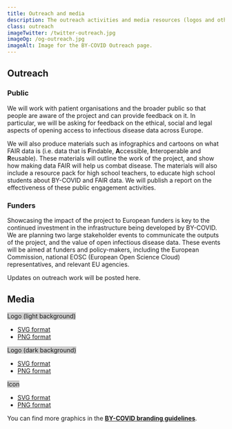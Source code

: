 ```yaml
---
title: Outreach and media
description: The outreach activities and media resources (logos and other visuals) of the BY-COVID project.
class: outreach
imageTwitter: /twitter-outreach.jpg
imageOg: /og-outreach.jpg
imageAlt: Image for the BY-COVID Outreach page.
---
```



<Container>
  <Row>
   <Col>

## Outreach

### Public

We will work with patient organisations and the broader public so that people are aware of the project and can provide feedback on it. In particular, we will be asking for feedback on the ethical, social and legal aspects of opening access to infectious disease data across Europe.

We will also produce materials such as infographics and cartoons on what FAIR data is (i.e. data that is **F**indable, **A**ccessible, **I**nteroperable and **R**eusable). These materials will outline the work of the project, and show how making data FAIR will help us combat disease. The materials will also include a resource pack for high school teachers, to educate high school students about BY-COVID and FAIR data. We will publish a report on the effectiveness of these public engagement activities.

<h3 class="mt-4">Funders</h3>

Showcasing the impact of the project to European funders is key to the continued investment in the infrastructure being developed by BY-COVID. We are planning two large stakeholder events to communicate the outputs of the project, and the value of open infectious disease data. These events will be aimed at funders and policy-makers, including the European Commission, national EOSC (European Open Science Cloud) representatives, and relevant EU agencies.

<p class="fw-bold mt-4">Updates on outreach work will be posted here.</p>

## Media

<Container className="full-width">
  <Row>
    <Col className="align-items-stretch"  xs={12} sm={6} lg={4}>
      <Card className="mb-4">
      <Card.Img variant="top" src="/by-covid-logo-light-bg.svg" className="border p-4"  style="max-height: 115px;background: #ccc;"/>
        <Card.Body className="position-relative">
          <Card.Title as="h3" className="mt-0 fw-bold fs-5 lh-sm">Logo (light background)</Card.Title>
          <Card.Text className="mt-3">
            <ul className="mb-0">
           <li><a href="/by-covid-logo-light-bg.svg">SVG format</a></li>
           <li><a href="/by-covid-logo-light-bg.png">PNG format</a></li>
           </ul>
          </Card.Text>
        </Card.Body>
      </Card>
    </Col>
    <Col className="align-items-stretch"  xs={12} sm={6} lg={4}>
      <Card className="mb-4">
      <Card.Img variant="top" src="/by-covid-logo-dark-bg.svg" className="p-4"  style="max-height: 115px;background: #ccc;"/>
        <Card.Body className="position-relative">
          <Card.Title as="h3" className="mt-0 fw-bold fs-5 lh-sm">Logo (dark background)</Card.Title>
          <Card.Text className="mt-3">
            <ul className="mb-0">
           <li><a href="/by-covid-logo-dark-bg.svg">SVG format</a></li>
           <li><a href="/by-covid-logo-dark-bg.png">PNG format</a></li>
           </ul>
          </Card.Text>
        </Card.Body>
      </Card>
    </Col>
    <Col className="align-items-stretch"  xs={12} sm={6} lg={4}>
      <Card className="mb-4">
      <Card.Img variant="top" src="/by-covid-icon.svg" className="p-4 border" style="max-height: 115px;background: #ccc;" />
        <Card.Body className="position-relative">
          <Card.Title as="h3" className="mt-0 fw-bold fs-5 lh-sm">Icon</Card.Title>
          <Card.Text className="mt-3">
            <ul className="mb-0">
           <li><a href="/by-covid-icon.svg">SVG format</a></li>
           <li><a href="/by-covid-icon.png">PNG format</a></li>
           </ul>
          </Card.Text>
        </Card.Body>
      </Card>
    </Col>
  </Row>
</Container>

<p> You can find more graphics in the <a href=""><strong>BY-COVID branding guidelines</strong></a>.</p>



   </Col>
  </Row>
</Container>
